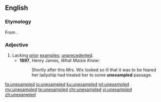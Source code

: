==English==
===Etymology===
From {{prefix|un|exampled|lang=en}}.

===Adjective===
{{en-adj|-}}

# Lacking [[prior]] [[example]]s; [[unprecedented]].
#*'''1897''', Henry James, ''What Maisie Knew'':
#*:Shortly after this Mrs. Wix looked so ill that it was to be feared her ladyship had treated her to some '''unexampled''' passage.

[[fa:unexampled]]
[[io:unexampled]]
[[ku:unexampled]]
[[ml:unexampled]]
[[my:unexampled]]
[[te:unexampled]]
[[chr:unexampled]]
[[vi:unexampled]]
[[zh:unexampled]]